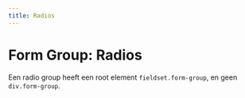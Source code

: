```yaml
---
title: Radios
---
```


# Form Group: Radios

Een radio group heeft een root element `fieldset.form-group`, en geen `div.form-group`.
